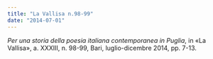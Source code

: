 ```yaml
---
title: "La Vallisa n.98-99"
date: "2014-07-01"
---
```


_Per una storia della poesia italiana contemporanea in Puglia_, in «La
Vallisa», a. XXXIII, n. 98-99, Bari, luglio-dicembre 2014, pp. 7-13.
